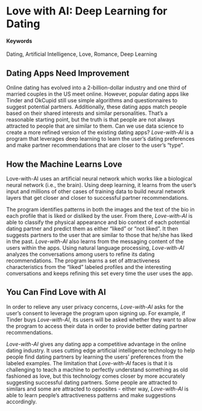 # Love with AI: Deep Learning for Dating {#Love-with-AI}

#### Keywords

Dating, Artificial Intelligence, Love, Romance, Deep Learning

## Dating Apps Need Improvement

Online dating has evolved into a 2-billion-dollar industry and one third of married couples in the US meet online. However, popular dating apps like Tinder and OkCupid still use simple algorithms and questionnaires to suggest potential partners. Additionally, these dating apps match people based on their shared interests and similar personalities. That's a reasonable starting point, but the truth is that people are not always attracted to people that are similar to them. Can we use data science to create a more refined version of the existing dating apps? _Love-with-AI_ is a program that leverages deep learning to learn the user’s dating preferences and make partner recommendations that are closer to the user’s “type”. 

## How the Machine Learns Love

Love-with-AI uses an artificial neural network which works like a biological neural network (i.e., the brain). Using deep learning, it learns from the user's input and millions of other cases of training data to build neural network layers that get closer and closer to successful partner recommendations. 

The program identifies patterns in both the images and the text of the bio in each profile that is liked or disliked by the user. From there, _Love-with-AI_ is able to classify the physical appearance and bio context of each potential dating partner and predict them as either “liked” or “not liked”. It then suggests partners to the user that are similar to those that he/she has liked in the past. _Love-with-AI_ also learns from the messaging content of the users within the apps. Using natural language processing, _Love-with-AI_ analyzes the conversations among users to refine its dating recommendations. The program learns a set of attractiveness characteristics from the “liked” labeled profiles and the interesting conversations and keeps refining this set every time the user uses the app. 

## You Can Find Love with AI

In order to relieve any user privacy concerns, _Love-with-AI_ asks for the user's consent to leverage the program upon signing up. For example, if Tinder buys _Love-with-AI_, its users will be asked whether they want to allow the program to access their data in order to provide better dating partner recommendations.

_Love-with-AI_ gives any dating app a competitive advantage in the online dating industry. It uses cutting edge artificial intelligence technology to help people find dating partners by learning the users’ preferences from the labeled examples. The limitation that _Love-with-AI_ faces is that it is challenging to teach a machine to perfectly understand something as old fashioned as love, but this technology comes closer by more accurately suggesting successful dating partners. Some people are attracted to similars and some are attracted to opposites - either way, _Love-with-AI_ is able to learn people’s attractiveness patterns and make suggestions accordingly. 
